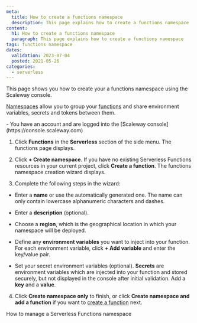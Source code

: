 ```yaml
---
meta:
  title: How to create a functions namespace
  description: This page explains how to create a functions namespace
content:
  h1: How to create a functions namespace
  paragraph: This page explains how to create a functions namespace
tags: functions namespace 
dates:
  validation: 2023-07-04
  posted: 2021-05-26
categories:
  - serverless
---
```


This page shows you how to create your a functions namespace using the Scaleway console.

[Namespaces](/serverless/functions/concepts/#namespace) allow you to group your [functions](/serverless/functions/concepts/#function) and share environment variables, secrets and tokens between them.

<Macro id="iam-requirements" />

<Message type="requirement">
  - You have an account and are logged into the [Scaleway console](https://console.scaleway.com)
</Message>

1. Click **Functions** in the **Serverless** section of the side menu. The functions page displays.

2. Click **+ Create namespace**. If you have no existing Serverless Functions resources in your current project, click **Create a function**. The functions namespace creation wizard displays.

3. Complete the following steps in the wizard: 

  - Enter a **name** or use the automatically generated one. The name can only contain lowercase alphanumeric characters and dashes.

  - Enter a **description** (optional). 

  - Choose a **region**, which is the geographical location in which your namespace will be deployed.

  - Define any **environment variables** you want to inject into your function. For each environment variable, click **+ Add variable** and enter the key/value pair.

  - Set your secret environment variables (optional). **Secrets** are environment variables which are injected into your function and stored securely, but not displayed in the console after initial validation. Add a **key** and a **value**.

4. Click **Create namespace only** to finish, or click **Create namespace and add a function** if you want to [create a function](/serverless/functions/how-to/create-a-function/) next.

<Navigation title="See Also">
  <NextButton to="/serverless/functions/how-to/manage-a-functions-namespace/">How to manage a Serverless Functions namespace</NextButton>
</Navigation>

